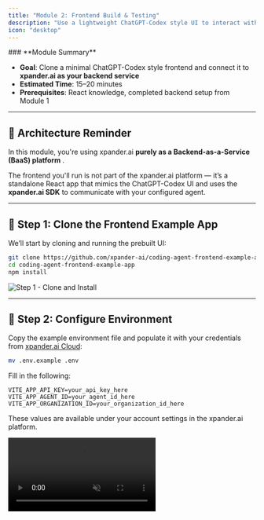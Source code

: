 ```yaml
---
title: "Module 2: Frontend Build & Testing"
description: "Use a lightweight ChatGPT-Codex style UI to interact with your coding agent"
icon: "desktop"
---
```


<Note>
  ### **Module Summary**

  - **Goal**: Clone a minimal ChatGPT-Codex style frontend and connect it to **xpander.ai as your backend service**
  - **Estimated Time**: 15–20 minutes
  - **Prerequisites**: React knowledge, completed backend setup from Module 1
</Note>

---

## 🧠 Architecture Reminder

In this module, you're using xpander.ai **purely as a Backend-as-a-Service (BaaS) platform** .

The frontend you'll run is not part of the xpander.ai platform — it’s a standalone React app that mimics the ChatGPT-Codex UI and uses the **xpander.ai SDK** to communicate with your configured agent.

---

## 🧱 Step 1: Clone the Frontend Example App

We’ll start by cloning and running the prebuilt UI:

```bash
git clone https://github.com/xpander-ai/coding-agent-frontend-example-app.git
cd coding-agent-frontend-example-app
npm install
```

![Step 1 - Clone and Install](/images/workshops/git-clone.png)

---

## 🔐 Step 2: Configure Environment

Copy the example environment file and populate it with your credentials from [xpander.ai Cloud](https://app.xpander.ai):

```bash
mv .env.example .env
```

Fill in the following:

```env
VITE_APP_API_KEY=your_api_key_here
VITE_APP_AGENT_ID=your_agent_id_here
VITE_APP_ORGANIZATION_ID=your_organization_id_here
```

These values are available under your account settings in the xpander.ai platform.

<Frame>
  <video autoPlay muted loop playsInline className="w-full aspect-video" src="https://assets.xpanderai.io/workshops/videos/settings-api-keys.mp4" />
</Frame>

---

## ⚙️ Step 3: Start the App

Launch the frontend locally:

```bash
npm run dev
```

![Step 3 - npm run dev](/images/workshops/swe-npm-run-dev.png)

Then navigate to:

```
http://localhost:3000
```

![Step 3 - Open Browser](/images/workshops/swe-blank-tasks-manager.png)

---

## ✍️ Step 4: Send Your First Coding Task

From the input field, send a prompt like:

```text
Add a simple, cool and beautiful todo list app (HTML, CSS, JS) to xpander-ai/apps-by-agents. do it in one-shot
```

<Frame>
  <video autoPlay muted loop playsInline className="w-full aspect-video" src="https://assets.xpanderai.io/workshops/videos/swe-send-task.mp4" />
</Frame>

---

## 🔍 Step 5: Track Task Execution

Click **View** to view real-time execution details.

<Frame>
  <video autoPlay muted loop playsInline className="w-full aspect-video" src="https://assets.xpanderai.io/workshops/videos/swe-track-result.mp4" />
</Frame>

### You’ll see:

- **Top**: The original prompt or task
- **Popup**: Logs and generated output from the agent
- **Result**: Execution result
- **Logs & Messages Buttons**: Execution messages logs & codex execution logs

---

<Tip>
  The agent runs **OpenAI Codex** in a **secure, isolated sandbox** powered by **xpander.ai**.
  GitHub access is automatically inherited through the agentic interface you connected during the import process — no tokens needed.
</Tip>

---

## ✅ What's Next?

Your frontend is now live and connected to the xpander.ai BaaS. and generated its first coding task :)

→ Proceed to [Module 3: Competition Submission](#)\

→ Optional: Try customizing the UI or agent behavior in Module 4